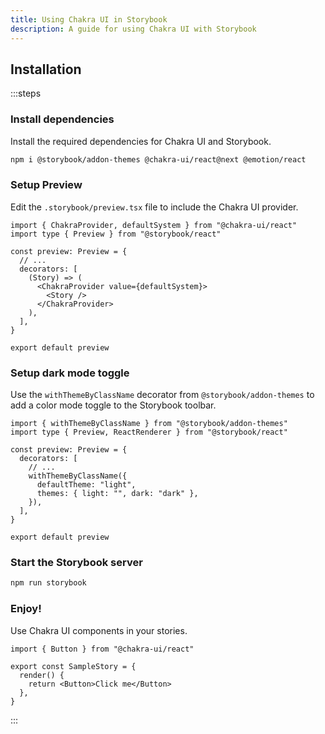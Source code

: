```yaml
---
title: Using Chakra UI in Storybook
description: A guide for using Chakra UI with Storybook
---
```


## Installation

:::steps

### Install dependencies

Install the required dependencies for Chakra UI and Storybook.

```bash
npm i @storybook/addon-themes @chakra-ui/react@next @emotion/react
```

### Setup Preview

Edit the `.storybook/preview.tsx` file to include the Chakra UI provider.

```tsx
import { ChakraProvider, defaultSystem } from "@chakra-ui/react"
import type { Preview } from "@storybook/react"

const preview: Preview = {
  // ...
  decorators: [
    (Story) => (
      <ChakraProvider value={defaultSystem}>
        <Story />
      </ChakraProvider>
    ),
  ],
}

export default preview
```

### Setup dark mode toggle

Use the `withThemeByClassName` decorator from `@storybook/addon-themes` to add a
color mode toggle to the Storybook toolbar.

```tsx
import { withThemeByClassName } from "@storybook/addon-themes"
import type { Preview, ReactRenderer } from "@storybook/react"

const preview: Preview = {
  decorators: [
    // ...
    withThemeByClassName({
      defaultTheme: "light",
      themes: { light: "", dark: "dark" },
    }),
  ],
}

export default preview
```

### Start the Storybook server

```bash
npm run storybook
```

### Enjoy!

Use Chakra UI components in your stories.

```tsx
import { Button } from "@chakra-ui/react"

export const SampleStory = {
  render() {
    return <Button>Click me</Button>
  },
}
```

:::
